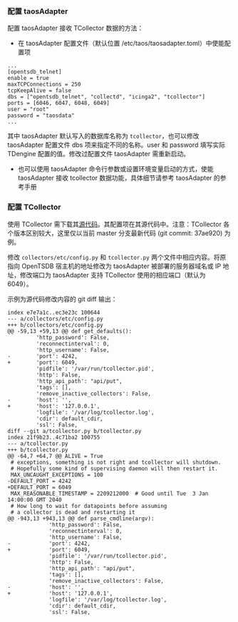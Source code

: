 
### 配置 taosAdapter

配置 taosAdapter 接收 TCollector 数据的方法：

- 在 taosAdapter 配置文件（默认位置 /etc/taos/taosadapter.toml）中使能配置项

```
...
[opentsdb_telnet]
enable = true
maxTCPConnections = 250
tcpKeepAlive = false
dbs = ["opentsdb_telnet", "collectd", "icinga2", "tcollector"]
ports = [6046, 6047, 6048, 6049]
user = "root"
password = "taosdata"
...
```

其中 taosAdapter 默认写入的数据库名称为 `tcollector`，也可以修改 taosAdapter 配置文件 dbs 项来指定不同的名称。user 和 password 填写实际 TDengine 配置的值。修改过配置文件 taosAdapter 需重新启动。

- 也可以使用 taosAdapter 命令行参数或设置环境变量启动的方式，使能 taosAdapter 接收 tcollector 数据功能，具体细节请参考 taosAdapter 的参考手册

### 配置 TCollector

使用 TCollector 需下载其[源代码](https://github.com/OpenTSDB/tcollector)。其配置项在其源代码中。注意：TCollector 各个版本区别较大，这里仅以当前 master 分支最新代码 (git commit: 37ae920) 为例。

修改 `collectors/etc/config.py` 和 `tcollector.py` 两个文件中相应内容。将原指向 OpenTSDB 宿主机的地址修改为 taosAdapter 被部署的服务器域名或 IP 地址，修改端口为 taosAdapter 支持 TCollector 使用的相应端口（默认为 6049）。

示例为源代码修改内容的 git diff 输出：

```
index e7e7a1c..ec3e23c 100644
--- a/collectors/etc/config.py
+++ b/collectors/etc/config.py
@@ -59,13 +59,13 @@ def get_defaults():
         'http_password': False,
         'reconnectinterval': 0,
         'http_username': False,
-        'port': 4242,
+        'port': 6049,
         'pidfile': '/var/run/tcollector.pid',
         'http': False,
         'http_api_path': "api/put",
         'tags': [],
         'remove_inactive_collectors': False,
-        'host': '',
+        'host': '127.0.0.1',
         'logfile': '/var/log/tcollector.log',
         'cdir': default_cdir,
         'ssl': False,
diff --git a/tcollector.py b/tcollector.py
index 21f9b23..4c71ba2 100755
--- a/tcollector.py
+++ b/tcollector.py
@@ -64,7 +64,7 @@ ALIVE = True
 # exceptions, something is not right and tcollector will shutdown.
 # Hopefully some kind of supervising daemon will then restart it.
 MAX_UNCAUGHT_EXCEPTIONS = 100
-DEFAULT_PORT = 4242
+DEFAULT_PORT = 6049
 MAX_REASONABLE_TIMESTAMP = 2209212000  # Good until Tue  3 Jan 14:00:00 GMT 2040
 # How long to wait for datapoints before assuming
 # a collector is dead and restarting it
@@ -943,13 +943,13 @@ def parse_cmdline(argv):
             'http_password': False,
             'reconnectinterval': 0,
             'http_username': False,
-            'port': 4242,
+            'port': 6049,
             'pidfile': '/var/run/tcollector.pid',
             'http': False,
             'http_api_path': "api/put",
             'tags': [],
             'remove_inactive_collectors': False,
-            'host': '',
+            'host': '127.0.0.1',
             'logfile': '/var/log/tcollector.log',
             'cdir': default_cdir,
             'ssl': False,
```
